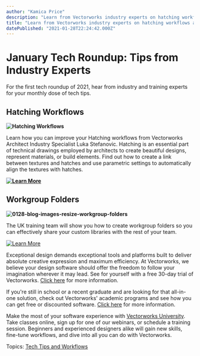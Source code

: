 ```yaml
---
author: "Kamica Price"
description: "Learn from Vectorworks industry experts on hatching workflows and creating workgroup folders. "
title: "Learn from Vectorworks industry experts on hatching workflows and creating workgroup folders. " 
datePublished: "2021-01-28T22:24:42.000Z"
---
```

# January Tech Roundup: Tips from Industry Experts

For the first tech roundup of 2021, hear from industry and training experts for your monthly dose of tech tips.

## Hatching Workflows

**![Hatching Workflows](https://blog.vectorworks.net/hs-fs/hubfs/Blog%20Images/210128_Tech%20Roundup/Hatching%20Workflows.jpg?width=600&name=Hatching%20Workflows.jpg)**

Learn how you can improve your Hatching workflows from Vectorworks Architect Industry Specialist Luka Stefanovic. Hatching is an essential part of technical drawings employed by architects to create beautiful designs, represent materials, or build elements. Find out how to create a link between textures and hatches and use parametric settings to automatically align the textures with hatches.

**[![Learn More](https://no-cache.hubspot.com/cta/default/3018241/1ff6c4c8-ca25-4542-b845-97d1927a2e4d.png)](https://cta-redirect.hubspot.com/cta/redirect/3018241/1ff6c4c8-ca25-4542-b845-97d1927a2e4d)** 

## Workgroup Folders

**![0128-blog-images-resize-workgroup-folders](https://blog.vectorworks.net/hs-fs/hubfs/Blog%20Images/210128_Tech%20Roundup/0128-blog-images-resize-workgroup-folders.jpg?width=600&name=0128-blog-images-resize-workgroup-folders.jpg)**

The UK training team will show you how to create workgroup folders so you can effectively share your custom libraries with the rest of your team.

[![Learn More](https://no-cache.hubspot.com/cta/default/3018241/06fd2408-4d2c-41c3-a34f-07c3db5065da.png)](https://cta-redirect.hubspot.com/cta/redirect/3018241/06fd2408-4d2c-41c3-a34f-07c3db5065da) 

Exceptional design demands exceptional tools and platforms built to deliver absolute creative expression and maximum efficiency. At Vectorworks, we believe your design software should offer the freedom to follow your imagination wherever it may lead. See for yourself with a free 30-day trial of Vectorworks. [Click here](https://www.vectorworks.net/trial/form) for more information.

If you're still in school or a recent graduate and are looking for that all-in-one solution, check out Vectorworks' academic programs and see how you can get free or discounted software. [Click here](https://www.vectorworks.net/en-US/education) for more information.

Make the most of your software experience with [Vectorworks University](https://university.vectorworks.net/). Take classes online, sign up for one of our webinars, or schedule a training session. Beginners and experienced designers alike will gain new skills, fine-tune workflows, and dive into all you can do with Vectorworks. 

 Topics: [Tech Tips and Workflows](https://blog.vectorworks.net/topic/tech-tips-and-workflows) 

 